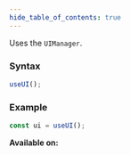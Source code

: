 ```yaml
---
hide_table_of_contents: true
---
```



Uses the `UIManager`.

### Syntax

```js
useUI();
```

### Example

```js
const ui = useUI();
```

**Available on:** <ClientTag />
